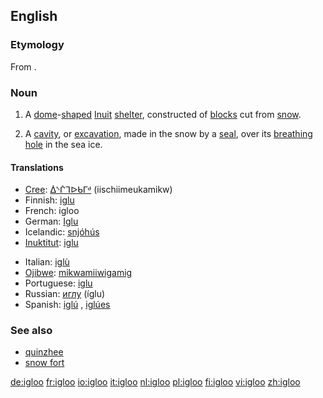 ==English==
{{wikipedia|lang=en}}
===Etymology===
From {{etyl|iu}} {{term|iglu||tr=ᐃᒡᓗ}}.

===Noun===
{{en-noun}}

# A [[dome]]-[[shape]]d [[Inuit]] [[shelter]], constructed of [[block]]s cut from [[snow]].
# {{zoology}} A [[cavity]], or [[excavation]], made in the snow by a [[seal]], over its [[breathing]] [[hole]] in the sea ice.

====Translations====
{{trans-top|Inuit snow house}}
* [[Cree]]: [[ᐄᔅᒌᒣᐅᑲᒥᒄ]] (iischiimeukamikw)
* Finnish: [[iglu]]
* French: igloo {{m}}
* German: [[Iglu]] {{n}}
* Icelandic: [[snjóhús]] {{n}}
* [[Inuktitut]]: [[iglu]]
{{trans-mid}}
* Italian: [[iglù]] {{m}}
* [[Ojibwe]]: [[mikwamiiwigamig]]
* Portuguese: [[iglu]] {{m}}
* Russian: [[иглу]] (íglu) {{n}}
* Spanish: [[iglú]] {{m}}, [[iglúes]] {{p}}
{{trans-bottom}}

===See also===
* [[quinzhee]]
* [[snow fort]]

[[de:igloo]]
[[fr:igloo]]
[[io:igloo]]
[[it:igloo]]
[[nl:igloo]]
[[pl:igloo]]
[[fi:igloo]]
[[vi:igloo]]
[[zh:igloo]]